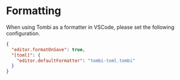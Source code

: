 
# Formatting

When using Tombi as a formatter in VSCode, please set the following configuration.

```json
{
  "editor.formatOnSave": true,
  "[toml]": {
    "editor.defaultFormatter": "tombi-toml.tombi"
  }
}
```
